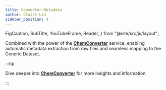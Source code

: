 ```yaml
---
title: Converter-Metadata
author: Claire Lin
sidebar_position: 4
---
```


  FigCaption,
  SubTitle,
  YouTubeFrame,
  Reader,
} from "@site/src/js/layout";

<SubTitle text="Converter-Metadata." />
<Reader text="User" />

Combined with the power of the **[ChemConverter](/docs/services/chemconverter)** service, enabling automatic metadata extraction from raw files and seamless mapping to the Generic Dataset.

<YouTubeFrame
  src="https://www.youtube-nocookie.com/embed/OeY4ebfzfDg"
  title="Converter Metadata."
/>

<FigCaption text="LabIMotion + ChemConverter: automatically extract metadata from raw files and map it to the Generic Dataset." />

:::tip

Dive deeper into **[ChemConverter](/docs/services/chemconverter)** for more insights and information.

:::
